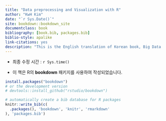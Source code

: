 ```yaml
--- 
title: "Data preprocessing and Visualization with R"
author: "KwH Kim"
date: "`r Sys.Date()`"
site: bookdown::bookdown_site
documentclass: book
bibliography: [book.bib, packages.bib]
biblio-style: apalike
link-citations: yes
description: "This is the English translation of Korean book, Big Data Analysis with R: Data preprocessing and Visualziation(From conceptual basics to deep applications"
---
```


* 최종 수정 시간 : `r Sys.time()`

* 이 책은 R의 **bookdown** 패키지를 사용하여 작성되었습니다. 

```r
install.packages("bookdown")
# or the development version
# devtools::install_github("rstudio/bookdown")
```

```r
# automatically create a bib database for R packages
knitr::write_bib(c(
  .packages(), 'bookdown', 'knitr', 'rmarkdown'
), 'packages.bib')
```

